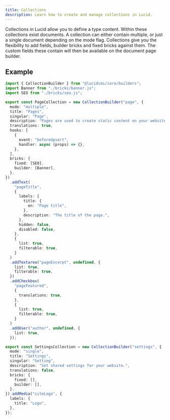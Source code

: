 ```yaml
---
title: Collections
description: Learn how to create and manage collections in Lucid.
---
```


Collections in Lucid allow you to define a type content. Within these collections exist documents. A collection can either contain multiple, or just a single document depending on the mode flag. Collections give you the flexibility to add fields, builder bricks and fixed bricks against them. The custom fields these contain will then be available on the document page builder.

## Example

```ts title="collections.ts"
import { CollectionBuilder } from "@lucidcms/core/builders";
import Banner from "./bricks/banner.js";
import SEO from "./bricks/seo.js";

export const PageCollection = new CollectionBuilder("page", {
  mode: "multiple",
  title: "Pages",
  singular: "Page",
  description: "Pages are used to create static content on your website.",
  translations: true,
  hooks: [
    {
      event: "beforeUpsert",
      handler: async (props) => {},
    },
  ],
  bricks: {
    fixed: [SEO],
    builder: [Banner],
  },
})
  .addText(
    "pageTitle",
    {
      labels: {
        title: {
          en: "Page title",
        },
        description: "The title of the page.",
      },
      hidden: false,
      disabled: false,
    },
    {
      list: true,
      filterable: true,
    }
  )
  .addTextarea("pageExcerpt", undefined, {
    list: true,
    filterable: true,
  })
  .addCheckbox(
    "pageFeatured",
    {
      translations: true,
    },
    {
      list: true,
      filterable: true,
    }
  )
  .addUser("author", undefined, {
    list: true,
  });

export const SettingsCollection = new CollectionBuilder("settings", {
  mode: "single",
  title: "Settings",
  singular: "Setting",
  description: "Set shared settings for your website.",
  translations: false,
  bricks: {
    fixed: [],
    builder: [],
  },
}).addMedia("siteLogo", {
  labels: {
    title: "Logo",
  },
});
```
